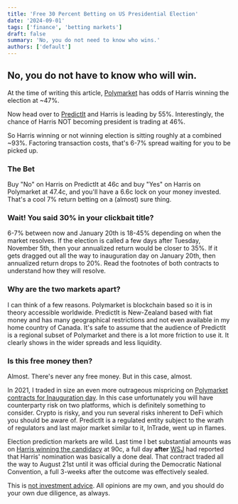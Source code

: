 ```yaml
---
title: 'Free 30 Percent Betting on US Presidential Election'
date: '2024-09-01'
tags: ['finance', 'betting markets']
draft: false
summary: 'No, you do not need to know who wins.'
authors: ['default']
---
```


## No, you do not have to know who will win.

At the time of writing this article,
[Polymarket](https://polymarket.com/event/presidential-election-winner-2024?tid=1725278287257)
has odds of Harris winning the election at ~47%.

[//]: # (![polymarket_screenshot]&#40;/static/images/2024-09-polymarket.png&#41;)

Now head over to
[PredictIt](https://www.predictit.org/markets/detail/7456/Who-will-win-the-2024-US-presidential-election)
and Harris is leading by 55%. Interestingly,
the chance of Harris NOT becoming president is trading at 46%.

[//]: # (![predictit_screenshot]&#40;/static/images/2024-09-predictit.png&#41;)

So Harris winning or not winning election is sitting roughly
at a combined ~93%. Factoring transaction costs, that's 6-7% spread waiting for you to be picked up.

### The Bet

Buy "No" on Harris on PredictIt at 46c and buy "Yes" on Harris on Polymarket at 47.4c, and you'll have a 6.6c lock on
your money invested. That's a cool 7% return betting on a (almost) sure thing.

### Wait! You said 30% in your clickbait title?

6-7% between now and January 20th is 18-45% depending on when the market resolves. If the election is called a few
days after Tuesday, November 5th, then your annualized return would be closer to 35%. If it gets dragged out all
the way to inauguration day on January 20th, then annualized return drops to 20%. Read the footnotes of both
contracts to understand how they will resolve.

### Why are the two markets apart?

I can think of a few reasons. Polymarket is blockchain based so it is in theory accessible worldwide. PredictIt is
New-Zealand based with fiat money and has many geographical restrictions and not even available in my home country
of Canada. It's safe to assume that the audience of PredictIt is a regional subset of Polymarket and there is a lot more
friction to use it. It clearly shows in the wider spreads and less liquidity.

### Is this free money then?

Almost. There's never any free money. But in this case, almost.

In 2021, I traded in size an even more outrageous mispricing on
[Polymarket contracts for Inauguration day](https://kaveh.page/blog/free-money-election-day). In this case
unfortunately you will have counterparty risk on two platforms, which is definitely something to consider. Crypto is
risky, and you run several risks inherent to DeFi which you should be aware of. PredictIt is a regulated
entity subject to the wrath of regulators and last major market similar to it, InTrade, went up in flames.

Election prediction markets are wild. Last time I bet substantial amounts was on
[Harris winning the candidacy](https://polymarket.com/event/democratic-nominee-2024/will-kamala-harris-win-the-2024-democratic-presidential-nomination
) at 90c, a full day **after**
[WSJ](https://www.wsj.com/livecoverage/biden-drops-out-election-2024/card/kamala-harris-has-locked-up-more-than-50-of-delegates-needed-to-win-nomination-0UzdqWFeiqrFOpLG2w4C)
had reported that Harris' nomination was basically a done deal. That contract traded all the way to August 21st
until it was official during the Democratic National Convention, a full 3-weeks after the outcome was effectively
sealed.

This is
[not investment advice](https://kaveh.page/blog/not-investment-advice).
All opinions are my own, and you should do your own due diligence, as always.